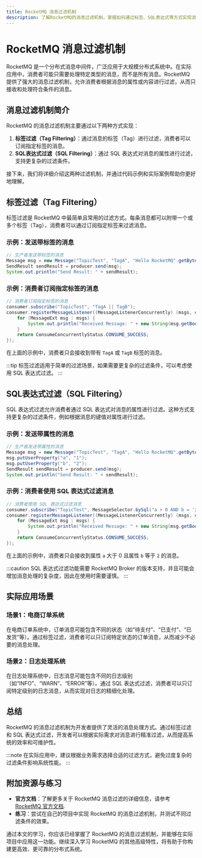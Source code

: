 ```yaml
---
title: RocketMQ 消息过滤机制
description: 了解RocketMQ的消息过滤机制，掌握如何通过标签、SQL表达式等方式实现消息的精准过滤。
---
```


# RocketMQ 消息过滤机制

RocketMQ 是一个分布式消息中间件，广泛应用于大规模分布式系统中。在实际应用中，消费者可能只需要处理特定类型的消息，而不是所有消息。RocketMQ 提供了强大的消息过滤机制，允许消费者根据消息的属性或内容进行过滤，从而只接收和处理符合条件的消息。

## 消息过滤机制简介

RocketMQ 的消息过滤机制主要通过以下两种方式实现：

1. **标签过滤（Tag Filtering）**：通过消息的标签（Tag）进行过滤，消费者可以订阅指定标签的消息。
2. **SQL表达式过滤（SQL Filtering）**：通过 SQL 表达式对消息的属性进行过滤，支持更复杂的过滤条件。

接下来，我们将详细介绍这两种过滤机制，并通过代码示例和实际案例帮助你更好地理解。

## 标签过滤（Tag Filtering）

标签过滤是 RocketMQ 中最简单且常用的过滤方式。每条消息都可以附带一个或多个标签（Tag），消费者可以通过订阅指定标签来过滤消息。

### 示例：发送带标签的消息

```java
// 生产者发送带标签的消息
Message msg = new Message("TopicTest", "TagA", "Hello RocketMQ".getBytes());
SendResult sendResult = producer.send(msg);
System.out.println("Send Result: " + sendResult);
```

### 示例：消费者订阅指定标签的消息

```java
// 消费者订阅指定标签的消息
consumer.subscribe("TopicTest", "TagA || TagB");
consumer.registerMessageListener((MessageListenerConcurrently) (msgs, context) -> {
    for (MessageExt msg : msgs) {
        System.out.println("Received Message: " + new String(msg.getBody()));
    }
    return ConsumeConcurrentlyStatus.CONSUME_SUCCESS;
});
```

在上面的示例中，消费者只会接收到带有 `TagA` 或 `TagB` 标签的消息。

:::tip
标签过滤适用于简单的过滤场景，如果需要更复杂的过滤条件，可以考虑使用 SQL 表达式过滤。
:::

## SQL表达式过滤（SQL Filtering）

SQL 表达式过滤允许消费者通过 SQL 表达式对消息的属性进行过滤。这种方式支持更复杂的过滤条件，例如根据消息的键值对属性进行过滤。

### 示例：发送带属性的消息

```java
// 生产者发送带属性的消息
Message msg = new Message("TopicTest", "TagA", "Hello RocketMQ".getBytes());
msg.putUserProperty("a", "1");
msg.putUserProperty("b", "2");
SendResult sendResult = producer.send(msg);
System.out.println("Send Result: " + sendResult);
```

### 示例：消费者使用 SQL 表达式过滤消息

```java
// 消费者使用 SQL 表达式过滤消息
consumer.subscribe("TopicTest", MessageSelector.bySql("a > 0 AND b = '2'"));
consumer.registerMessageListener((MessageListenerConcurrently) (msgs, context) -> {
    for (MessageExt msg : msgs) {
        System.out.println("Received Message: " + new String(msg.getBody()));
    }
    return ConsumeConcurrentlyStatus.CONSUME_SUCCESS;
});
```

在上面的示例中，消费者只会接收到属性 `a` 大于 0 且属性 `b` 等于 `2` 的消息。

:::caution
SQL 表达式过滤功能需要 RocketMQ Broker 的版本支持，并且可能会增加消息处理的复杂度，因此在使用时需要谨慎。
:::

## 实际应用场景

### 场景1：电商订单系统

在电商订单系统中，订单消息可能包含不同的状态（如“待支付”、“已支付”、“已发货”等）。通过标签过滤，消费者可以只订阅特定状态的订单消息，从而减少不必要的消息处理。

### 场景2：日志处理系统

在日志处理系统中，日志消息可能包含不同的日志级别（如“INFO”、“WARN”、“ERROR”等）。通过 SQL 表达式过滤，消费者可以只订阅特定级别的日志消息，从而实现对日志的精细化处理。

## 总结

RocketMQ 的消息过滤机制为开发者提供了灵活的消息处理方式。通过标签过滤和 SQL 表达式过滤，开发者可以根据实际需求对消息进行精准过滤，从而提高系统的效率和可维护性。

:::note
在实际应用中，建议根据业务需求选择合适的过滤方式，避免过度复杂的过滤条件影响系统性能。
:::

## 附加资源与练习

- **官方文档**：了解更多关于 RocketMQ 消息过滤的详细信息，请参考 [RocketMQ 官方文档](https://rocketmq.apache.org/docs/).
- **练习**：尝试在自己的项目中实现 RocketMQ 的消息过滤机制，并测试不同过滤条件的效果。

通过本文的学习，你应该已经掌握了 RocketMQ 的消息过滤机制，并能够在实际项目中应用这一功能。继续深入学习 RocketMQ 的其他高级特性，将有助于你构建更高效、更可靠的分布式系统。